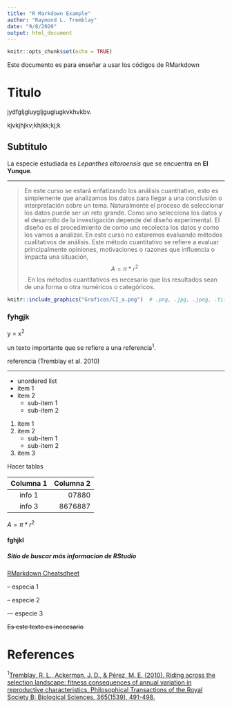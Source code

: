 ```yaml
---
title: "R Markdown Example"
author: "Raymond L. Tremblay"
date: "9/8/2020"
output: html_document
---
```


```r
knitr::opts_chunk$set(echo = TRUE)
```

Este documento es para enseñar a usar los códigos de RMarkdown

# Titulo

jydfgljgluygljguglugkvkhvkbv.

kjvkjhjkv;khjkk;kj;k


## Subtitulo

La especie estudiada es *Lepanthes eltoroensis* que se encuentra en **El Yunque**. 

***

> En este curso se estará enfatizando los análisis cuantitativo, esto es simplemente que analizamos los datos para llegar a una conclusión o interpretación sobre un tema. Naturalmente el proceso de seleccionar los datos puede ser un reto grande. Como uno selecciona los datos y el desarrollo de la investigación depende del diseño experimental. El diseño es el procedimiento de como uno recolecta los datos y como los vamos a analizar.  En este curso no estaremos evaluando métodos cualitativos de análisis. Este método cuantitativo se refiere a evaluar principalmente opiniones, motivaciones o razones que influencia o impacta una situación, $$A = \pi*r^{2}$$.  En los métodos cuantitativos es necesario que los resultados sean de una forma o otra numéricos o categóricos. 


```r
knitr::include_graphics("Graficos/CI_a.png")  # .png, .jpg, .jpeg, .tiff
```



### fyhgjk
y = x^2^

un texto importante que se refiere a una referencia^1^.

referencia (Tremblay et al. 2010)

***

* unordered list
* item 1
* item 2
    + sub-item 1 
    + sub-item 2
    
1. item 1
2. item 2
    + sub-item 1 
    + sub-item 2
3. item 3
  
  
  
Hacer tablas

Columna 1 | Columna 2
:----------:| -----------:
info 1 | 07880
info 3 | 8676887

$A = \pi*r^{2}$



#### fghjkl
##### Sitio de buscar más informacion de RStudio
  [RMarkdown Cheatsdheet](https://rstudio.com/wp-content/uploads/2015/03/rmarkdown-reference.pdf)

  -- especia 1
  
  -- especie 2
  
  --- especie 3

~~Es este texto es inecesario~~

# References

^1^[Tremblay, R. L., Ackerman, J. D., & Pérez, M. E. (2010). Riding across the selection landscape: fitness consequences of annual variation in reproductive characteristics. Philosophical Transactions of the Royal Society B: Biological Sciences, 365(1539), 491-498.](https://royalsocietypublishing.org/doi/abs/10.1098/rstb.2009.0239)
